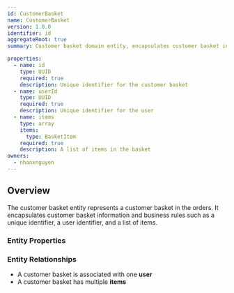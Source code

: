```yaml
---
id: CustomerBasket
name: CustomerBasket
version: 1.0.0
identifier: id
aggregateRoot: true
summary: Customer basket domain entity, encapsulates customer basket information and business rules

properties:
  - name: id
    type: UUID
    required: true
    description: Unique identifier for the customer basket
  - name: userId
    type: UUID
    required: true
    description: Unique identifier for the user
  - name: items
    type: array
    items:
      type: BasketItem
    required: true
    description: A list of items in the basket
owners:
  - nhanxnguyen
---
```


## Overview

The customer basket entity represents a customer basket in the orders. It encapsulates customer basket information and business rules such as a unique identifier, a user identifier, and a list of items.

### Entity Properties

<EntityPropertiesTable />

### Entity Relationships

- A customer basket is associated with one **user**
- A customer basket has multiple **items**
